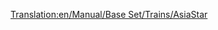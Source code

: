 [[Translation:en/Manual/Base Set/Trains/AsiaStar]]
{{ru/Перевод|en/Manual/Base Set/Trains/AsiaStar|50}}
{{en/Manual/Base Set/Trains/Trains|Image=[[File:en/Manual/Base Set/Trains/Asiastar.png]]
|Имя|Name="AsiaStar"
|Cost=£50,390 ($100,780)
|Speed=265 km/h (165 mph)
|Weight=94 t
|Power=8,000 hp (5.966 kW)
|Annual=£3,514 ($7,028)
|Designed=1992
|Lifespan=25
|Capacity=N/A
|Description=Это самый быстрый [[en/Manual/Base Set/Electrified railways|electric-rail]] локомотив в игре.  Он состоит из пары очень мощных электрических локомотивов - по одному с каждого конца поезда.
|Real-life=Этот поезд в игре Transport Tycoon соотвествует [https://www.wikipedia.org/wiki/British Rail Class 373 Eurostar (class 373)] поезду, который курсирует по тунелю под Ла-Маншем и более поздним моделям (см. [https://www.wikipedia.org/wiki/TGV TGV]).
}}